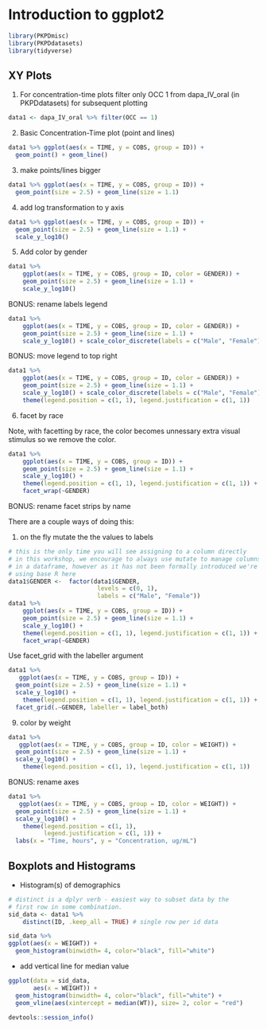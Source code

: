 # Introduction to ggplot2

```r
library(PKPDmisc)
library(PKPDdatasets)
library(tidyverse)
```

## XY Plots
1) For concentration-time plots filter only OCC 1 from dapa_IV_oral (in PKPDdatasets) for subsequent plotting
```r
data1 <- dapa_IV_oral %>% filter(OCC == 1)
```

2) Basic Concentration-Time plot (point and lines)

```r
data1 %>% ggplot(aes(x = TIME, y = COBS, group = ID)) +
  geom_point() + geom_line()
```

3) make points/lines bigger

```r
data1 %>% ggplot(aes(x = TIME, y = COBS, group = ID)) +
  geom_point(size = 2.5) + geom_line(size = 1.1)
```

4) add log transformation to y axis

```r
data1 %>% ggplot(aes(x = TIME, y = COBS, group = ID)) +
  geom_point(size = 2.5) + geom_line(size = 1.1) +
  scale_y_log10()
```

5) Add color by gender

```r
data1 %>% 
    ggplot(aes(x = TIME, y = COBS, group = ID, color = GENDER)) +
    geom_point(size = 2.5) + geom_line(size = 1.1) +
    scale_y_log10()
```

BONUS: rename labels legend

```r
data1 %>% 
    ggplot(aes(x = TIME, y = COBS, group = ID, color = GENDER)) +
    geom_point(size = 2.5) + geom_line(size = 1.1) +
    scale_y_log10() + scale_color_discrete(labels = c("Male", "Female"))
```

BONUS: move legend to top right

```r
data1 %>% 
    ggplot(aes(x = TIME, y = COBS, group = ID, color = GENDER)) +
    geom_point(size = 2.5) + geom_line(size = 1.1) +
    scale_y_log10() + scale_color_discrete(labels = c("Male", "Female")) +
    theme(legend.position = c(1, 1), legend.justification = c(1, 1))
```

6) facet by race

Note, with facetting by race, the color becomes unnessary extra visual stimulus so we remove the color.

```r
data1 %>% 
    ggplot(aes(x = TIME, y = COBS, group = ID)) +
    geom_point(size = 2.5) + geom_line(size = 1.1) +
    scale_y_log10() +
    theme(legend.position = c(1, 1), legend.justification = c(1, 1)) +
    facet_wrap(~GENDER)
```

BONUS: rename facet strips by name

There are a couple ways of doing this:

1) on the fly mutate the the values to labels

```r
# this is the only time you will see assigning to a column directly
# in this workshop, we encourage to always use mutate to manage columns
# in a dataframe, however as it has not been formally introduced we're
# using base R here
data1$GENDER <-  factor(data1$GENDER, 
                         levels = c(0, 1), 
                         labels = c("Male", "Female")) 
data1 %>%
    ggplot(aes(x = TIME, y = COBS, group = ID)) +
    geom_point(size = 2.5) + geom_line(size = 1.1) +
    scale_y_log10() +
    theme(legend.position = c(1, 1), legend.justification = c(1, 1)) +
    facet_wrap(~GENDER)
```

Use facet_grid with the labeller argument

```r
data1 %>% 
   ggplot(aes(x = TIME, y = COBS, group = ID)) +
  geom_point(size = 2.5) + geom_line(size = 1.1) +
  scale_y_log10() +
    theme(legend.position = c(1, 1), legend.justification = c(1, 1)) +
  facet_grid(.~GENDER, labeller = label_both)
```

9) color by weight

```r
data1 %>% 
   ggplot(aes(x = TIME, y = COBS, group = ID, color = WEIGHT)) +
  geom_point(size = 2.5) + geom_line(size = 1.1) +
  scale_y_log10() +
    theme(legend.position = c(1, 1), legend.justification = c(1, 1))
```

BONUS: rename axes

```r
data1 %>% 
   ggplot(aes(x = TIME, y = COBS, group = ID, color = WEIGHT)) +
  geom_point(size = 2.5) + geom_line(size = 1.1) +
  scale_y_log10() +
    theme(legend.position = c(1, 1), 
          legend.justification = c(1, 1)) +
  labs(x = "Time, hours", y = "Concentration, ug/mL")
```


## Boxplots and Histograms

* Histogram(s) of demographics

```r
# distinct is a dplyr verb - easiest way to subset data by the 
# first row in some combination.
sid_data <- data1 %>% 
    distinct(ID, .keep_all = TRUE) # single row per id data

sid_data %>%
ggplot(aes(x = WEIGHT)) + 
  geom_histogram(binwidth= 4, color="black", fill="white")
```

* add vertical line for median value
  
```r
ggplot(data = sid_data, 
       aes(x = WEIGHT)) + 
  geom_histogram(binwidth= 4, color="black", fill="white") +
  geom_vline(aes(xintercept = median(WT)), size= 2, color = "red")
```


```r
devtools::session_info()
```


